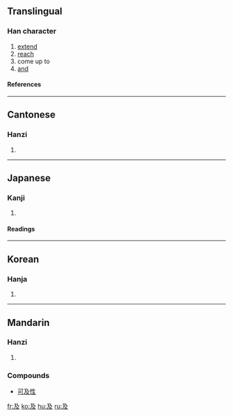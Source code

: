 ==Translingual==
{{stroke order|type=animate}}
===Han character===
{{Han char|rn=29|rad=又|as=02|sn=4|four=1724<sub>7</sub>|canj=弓竹水 (NHE)}}
# [[extend]]
# [[reach]]
# come up to
# [[and]]
====References====
{{Han ref|kx=0165.030|dkj=03118|dj=0374.170|hdz=10035.010|uh=53CA|ud=21450|bh=A4CE|bd=42190}}
----

==Cantonese==
===Hanzi===
{{yue-hanzi|jyut=|y=kap6}}
# {{defn|Cantonese}}
----
==Japanese==
===Kanji===
{{ja-kanji|grade=|rs=又02}}
# {{defn|Japanese}} 
====Readings====
{{ja-readings|on=[[きゅう]] (kyū)|kun=[[およぶ]] (oyobu), [[および]] (oyobi), [[およぼす]] (oyobosu)}}
----
==Korean==
===Hanja===
{{ko-hanja|hangeul=급|rv=geup|mr=kŭp}}
# {{defn|Korean}}
----
==Mandarin==

===Hanzi===
{{cmn-hanzi|pin=[[fān]] (fan1), [[fǎn]] (fan3), [[jí]] (ji2)|wg=fan<sup>1</sup>, fan<sup>3</sup>, chi<sup>2</sup>}}

# {{defn|Mandarin}}

===Compounds===
*[[可及性]]

[[fr:及]]
[[ko:及]]
[[hu:及]]
[[ru:及]]